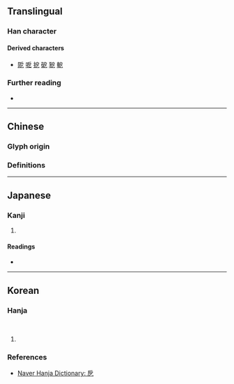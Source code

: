 {{character info}}
==Translingual==

===Han character===
{{Han char|rn=63|rad=戶|as=01|sn=5|four=|canj=HSN,ISN|ids=⿸户乙(GH),⿸戶乙(TJK)}}

====Derived characters====
* [[阸]] [[呝]] [[㧖]] [[砨]] [[豟]] [[軶]]

===Further reading===
* {{Han ref|kx=0415.010|dkj=11697|dj=0759.040|hdz=32257.030|uh=6239|ud=25145}}

----

==Chinese==

===Glyph origin===
{{Han etym}}

===Definitions===
{{zh-see|厄|v}}

----

==Japanese==

===Kanji===
{{ja-kanji|grade=|rs=戶01}}

# {{rfdef|ja|sort=戶01}}

====Readings====
* {{ja-readings|on=あく,せく|kun=せまい}}

----

==Korean==

===Hanja===
{{ko-hanja|좁다|좁을|액}}<br>
{{ko-hanja|재앙|액}}

# {{rfdef|ko|sort=戶01}}

===References===
* [https://hanja.dict.naver.com/hanja?q=戹 Naver Hanja Dictionary: 戹]